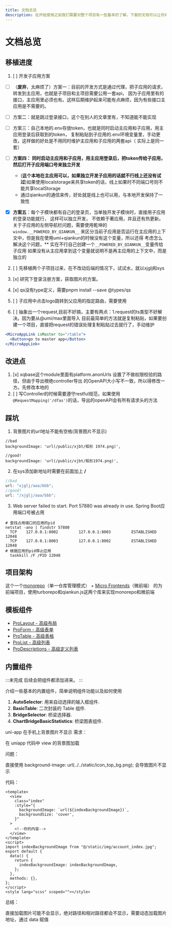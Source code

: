 ```yaml
---
title: 文档总览
description: 在开始使用之前我们需要对整个项目有一些基本的了解，下面的文档可以让你对脚手架一些基本的认识。
---
```


# 文档总览

## 移植进度

1. [ ] 开发子应用方案

- [ ] （**废弃**，太麻烦了）方案一：目前的开发方式是通过代理，把子应用的请求，转发到主应用，也就是子项目和主项目需要公用一套api，
      因为子应用里有的接口，主应用里必须也有。这样后期维护起来可能有点麻烦，因为有些接口主应用是不需要的。
- [ ] 方案二：就是跳过登录接口，这个在别人的文章里有，不知道能不能实现
- [ ] 方案三：自己本地的.env存放token，也就是同时启动主应用和子应用，用主应用登录后获取到的token，
      复制粘贴到子应用的.env环境变量里，手动更改，这样做的好处是不用同时维护主应用和子应用的两套api（
      实际上是同一套）
- [ ] **方案四： 同时启动主应用和子应用，用主应用登录后，把token传给子应用，然后打开子应用端口号来独立开发**

  - (**这个本地在主应用可以，如果独立开发子应用的话就不行线上还没有试过**)如果使用localstorage来共享token的话，线上如果时不同端口号则不能共享localStorage
  - 通过qiankun的通信来传，好处就是线上也可以用，与本地开发保持了一致性

- [x] **方案五**：每个子模块都有自己的登录页，当单独开发子模块时，直接用子应用的登录功能就行， 这样可以独立开发，
      不依赖于著应用，并且还有热更新。关于子应用的左侧导航栏问题，需要使用乾坤的`window.__POWERED_BY_QIANKUN__`
      来区分当前子应用是否运行在主应用的上下文中，但是我在使用umi+qiankun的时候没有这个变量，所以还得
      考虑怎么解决这个问题，** 实在不行自己创建一个`__POWERED_BY_QIANKUN__`变量传给子应用
      如果没有从主应用拿到这个变量就说明不是再主应用的上下文中，而是独立的

2.  [ ] 先移植两个子项目过来，在不改动后端的情况下，试试水，就以xjglj和sys

3.  [x] 研究下登录注册方案，获取图片的方案。

4.  [x] qs没有type定义，需要pnpm install --save @types/qs

5.  [ ] 子应用中点击logo跳转到父应用的指定路由，需要使用

6. [ ] 抽象出一个request,目前不好搞，主要有两点：1.request的ts类型不好解决。因为要从@umi/max里面导入
目前最简单的方法就是复制粘贴，如果要创建一个项目，直接把request的错误处理复制粘贴过去就行了，手动维护

```jsx
<MicroAppLink isMaster to="/table">
  <Button>go to master app</Button>
</MicroAppLink>
```

## 改进点

1. [x] <Badge text="后端改动" type="warning" />
       xqbase这个module里面有platform.anonUrls
       设置了不做权限校验的路径，但由于导出根绝controller导出
       的OpenAPI大小写不一致，所以得修改一方。先修改本地的
2. [ ] <Badge
         text="后端改动"
         type="warning"
       /> 写Controller的时候需要遵守restful规范，如果使用
       `@RequestMapping('/dfas')`的话，导出的openAPI会有所有请求头的方法


<Badge text="info" type="info" />
<Badge text="warning" type="warning" />
<Badge text="danger" type="danger" />

## 踩坑

1. 背景图片的url地址不能有空格(背景图片不显示)

```tsx {5}
//bad
backgroundImage: 'url(/public/xjbt/矩形 1974.png)',

//good!
backgroundImage: 'url(/public/xjbt/矩形1974.png)',
```

2. 在sys添加新地址时需要在前面加上 **/**

```js title="hello.js" {4}
//bad
url: "xjglj/aaa/bbb";
//good!
url: "/xjglj/aaa/bbb";
```

3. Web server failed to start. Port 57880 was already in use. Spring Boot应用端口号被占用

``` shell title="以管理员身份打开cmd"
# 查找占用端口的应用的pid
netstat -ano | findstr 57880
  TCP    127.0.0.1:8002         127.0.0.1:8003         ESTABLISHED     12048
  TCP    127.0.0.1:8003         127.0.0.1:8002         ESTABLISHED     12048
# 根据应用的pid停止应用
  taskkill /F /PID 12048
```

## 项目架构

这个一个[monorepo](https://www.explainthis.io/zh-hans/swe/why-use-monorepo)（单一仓库管理模式） + [Micro Frontends](https://qiankun.umijs.org/zh/guide)（微前端） 的为前端项目，使用turborepo和qiankun.js这两个库来实现monorepo和微前端

## 模板组件

- [ProLayout - 高级布局](https://procomponents.ant.design/components/layout)
- [ProForm - 高级表单](https://procomponents.ant.design/components/form)
- [ProTable - 高级表格](https://procomponents.ant.design/components/table)
- [ProList - 高级列表](https://procomponents.ant.design/components/list)
- [ProDescriptions - 高级定义列表](https://procomponents.ant.design/components/descriptions)

## 内置组件

:::未完成
后续会把组件都添加进来。
:::

介绍一些基本的内置组件，简单说明组件功能以及如何使用

1. **AutoSelector**: 用来自动选择的输入框组件.
2. **BasicTable**: 二次封装的 Table 组件.
3. **BridgeSelector**: 桥梁选择器.
4. **ChartBridgeBasicStatistics**: 桥梁图表组件.

uni-app 在手机上背景图片不显示
需求：

在 uniapp 代码中 view 的背景图加载

问题：

直接使用 background-image: url(../../static/icon_top_bg.png); 会导致图片不显示

代码：

```vue
<template>
  <view
    class="index"
    :style="{
      backgroundImage: `url(${indexBackgroundImage})`,
      backgroundSize: 'cover',
    }"
  >
    <!--你的内容-->
  </view>
</template>
<script>
import indexBackgroundImage from "@/static/img/account_index.jpg";
export default {
  data() {
    return {
      indexBackgroundImage: indexBackgroundImage,
    };
  },
  methods: {},
};
</script>
<style lang="scss" scoped=""></style>
```

总结：

直接加载图片可能不会显示，绝对路径和相对路径都会不显示，需要动态加载图片地址，通过 data 赋值

